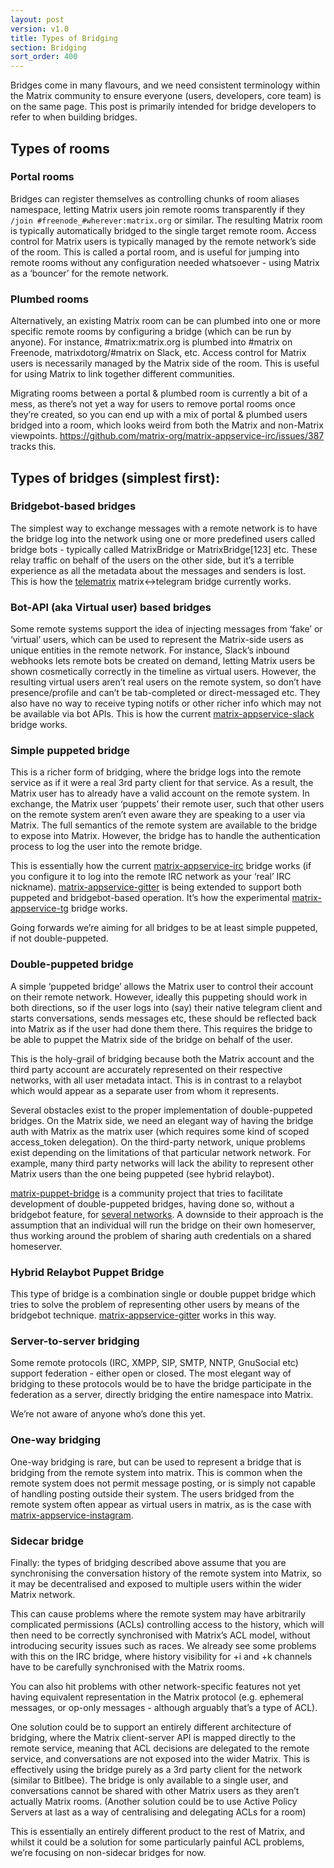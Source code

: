 ```yaml
---
layout: post
version: v1.0
title: Types of Bridging
section: Bridging
sort_order: 400
---
```


Bridges come in many flavours, and we need consistent terminology within the Matrix community to ensure everyone (users, developers, core team) is on the same page.  This post is primarily intended for bridge developers to refer to when building bridges.

## Types of rooms

### Portal rooms

Bridges can register themselves as controlling chunks of room aliases namespace, letting Matrix users join remote rooms transparently if they `/join #freenode_#wherever:matrix.org` or similar.  The resulting Matrix room is typically automatically bridged to the single target remote room. Access control for Matrix users is typically managed by the remote network’s side of the room. This is called a portal room, and is useful for jumping into remote rooms without any configuration needed whatsoever - using Matrix as a ‘bouncer’ for the remote network.

### Plumbed rooms

Alternatively, an existing Matrix room can be can plumbed into one or more specific remote rooms by configuring a bridge (which can be run by anyone).  For instance, #matrix:matrix.org is plumbed into #matrix on Freenode, matrixdotorg/#matrix on Slack, etc.  Access control for Matrix users is necessarily managed by the Matrix side of the room. This is useful for using Matrix to link together different communities.

Migrating rooms between a portal & plumbed room is currently a bit of a mess, as there’s not yet a way for users to remove portal rooms once they’re created, so you can end up with a mix of portal & plumbed users bridged into a room, which looks weird from both the Matrix and non-Matrix viewpoints. https://github.com/matrix-org/matrix-appservice-irc/issues/387 tracks this.

## Types of bridges (simplest first):

### Bridgebot-based bridges

The simplest way to exchange messages with a remote network is to have the bridge log into the network using one or more predefined users called bridge bots - typically called MatrixBridge or MatrixBridge[123] etc.  These relay traffic on behalf of the users on the other side, but it’s a terrible experience as all the metadata about the messages and senders is lost.  This is how the [telematrix](https://github.com/SijmenSchoon/telematrix) matrix<->telegram bridge currently works.

### Bot-API (aka Virtual user) based bridges

Some remote systems support the idea of injecting messages from ‘fake’ or ‘virtual’ users, which can be used to represent the Matrix-side users as unique entities in the remote network.  For instance, Slack’s inbound webhooks lets remote bots be created on demand, letting Matrix users be shown cosmetically correctly in the timeline as virtual users.  However, the resulting virtual users aren’t real users on the remote system, so don’t have presence/profile and can’t be tab-completed or direct-messaged etc.  They also have no way to receive typing notifs or other richer info which may not be available via bot APIs.  This is how the current [matrix-appservice-slack](https://github.com/matrix-org/matrix-appservice-slack) bridge works.

### Simple puppeted bridge

This is a richer form of bridging, where the bridge logs into the remote service as if it were a real 3rd party client for that service.  As a result, the Matrix user has to already have a valid account on the remote system.  In exchange, the Matrix user ‘puppets’ their remote user, such that other users on the remote system aren’t even aware they are speaking to a user via Matrix.  The full semantics of the remote system are available to the bridge to expose into Matrix.  However, the bridge has to handle the authentication process to log the user into the remote bridge.

This is essentially how the current [matrix-appservice-irc](https://github.com/matrix-org/matrix-appservice-irc) bridge works (if you configure it to log into the remote IRC network as your ‘real’ IRC nickname).  [matrix-appservice-gitter](https://github.com/matrix-org/matrix-appservice-gitter) is being extended to support both puppeted and bridgebot-based operation.  It’s how the experimental [matrix-appservice-tg](https://github.com/matrix-org/matrix-appservice-tg) bridge works.

Going forwards we’re aiming for all bridges to be at least simple puppeted, if not double-puppeted.

### Double-puppeted bridge

A simple ‘puppeted bridge’ allows the Matrix user to control their account on their remote network. However, ideally this puppeting should work in both directions, so if the user logs into (say) their native telegram client and starts conversations, sends messages etc, these should be reflected back into Matrix as if the user had done them there. This requires the bridge to be able to puppet the Matrix side of the bridge on behalf of the user.

This is the holy-grail of bridging because both the Matrix account and the third party account are accurately represented on their respective networks, with all user metadata intact. This is in contrast to a relaybot which would appear as a separate user from whom it represents.

Several obstacles exist to the proper implementation of double-puppeted bridges. On the Matrix side, we need an elegant way of having the bridge auth with Matrix as the matrix user (which requires some kind of scoped access_token delegation). On the third-party network, unique problems exist depending on the limitations of that particular network network. For example, many third party networks will lack the ability to represent other Matrix users than the one being puppeted (see hybrid relaybot).

[matrix-puppet-bridge](https://github.com/matrix-hacks/matrix-puppet-bridge) is a community project that tries to facilitate development of double-puppeted bridges, having done so, without a bridgebot feature, for [several networks](https://github.com/matrix-hacks/matrix-puppet-bridge#examples). A downside to their approach is the assumption that an individual will run the bridge on their own homeserver, thus working around the problem of sharing auth credentials on a shared homeserver.

### Hybrid Relaybot Puppet Bridge

This type of bridge is a combination single or double puppet bridge which tries to solve the problem of representing other users by means of the bridgebot technique. [matrix-appservice-gitter](https://github.com/matrix-org/matrix-appservice-gitter) works in this way.

### Server-to-server bridging

Some remote protocols (IRC, XMPP, SIP, SMTP, NNTP, GnuSocial etc) support federation - either open or closed.  The most elegant way of bridging to these protocols would be to have the bridge participate in the federation as a server, directly bridging the entire namespace into Matrix.

We’re not aware of anyone who’s done this yet.

### One-way bridging

One-way bridging is rare, but can be used to represent a bridge that is bridging from the remote system into matrix. This is common when the remote system does not permit message posting, or is simply not capable of handling posting outside their system. The users bridged from the remote system often appear as virtual users in matrix, as is the case with [matrix-appservice-instagram](https://github.com/turt2live/matrix-appservice-instagram).

### Sidecar bridge

Finally: the types of bridging described above assume that you are synchronising the conversation history of the remote system into Matrix, so it may be decentralised and exposed to multiple users within the wider Matrix network.

This can cause problems where the remote system may have arbitrarily complicated permissions (ACLs) controlling access to the history, which will then need to be correctly synchronised with Matrix’s ACL model, without introducing security issues such as races.  We already see some problems with this on the IRC bridge, where history visibility for +i and +k channels have to be carefully synchronised with the Matrix rooms.

You can also hit problems with other network-specific features not yet having equivalent representation in the Matrix protocol (e.g. ephemeral messages, or op-only messages - although arguably that’s a type of ACL).

One solution could be to support an entirely different architecture of bridging, where the Matrix client-server API is mapped directly to the remote service, meaning that ACL decisions are delegated to the remote service, and conversations are not exposed into the wider Matrix. This is effectively using the bridge purely as a 3rd party client for the network (similar to Bitlbee).  The bridge is only available to a single user, and conversations cannot be shared with other Matrix users as they aren’t actually Matrix rooms.  (Another solution could be to use Active Policy Servers at last as a way of centralising and delegating ACLs for a room)

This is essentially an entirely different product to the rest of Matrix, and whilst it could be a solution for some particularly painful ACL problems, we’re focusing on non-sidecar bridges for now.
